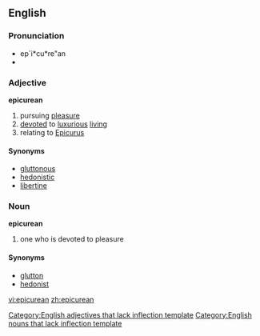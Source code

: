==English==

===Pronunciation===
*ep`i*cu*re"an
*{{audio|Epicurean-pronunciation-us.ogg|Audio pronunciation}}

===Adjective===
'''epicurean'''
# pursuing [[pleasure]]
# [[devote]]d to [[luxurious]] [[live|living]]
# relating to [[Epicurus]]

====Synonyms====
* [[gluttonous]]
* [[hedonistic]]
* [[libertine]]

===Noun===
'''epicurean'''
# one who is devoted to pleasure

====Synonyms====
* [[glutton]]
* [[hedonist]]

[[Category:English adjectives that lack inflection template]]
[[Category:English nouns that lack inflection template]]

[[vi:epicurean]]
[[zh:epicurean]]